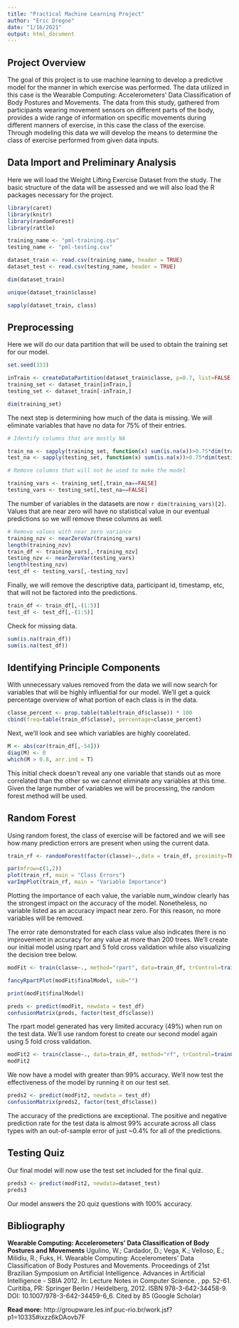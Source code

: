 ---
title: "Practical Machine Learning Project"
author: "Eric Dregne"
date: "1/16/2021"
output: html_document
---

## Project Overview

The goal of this project is to use machine learning to develop a predictive model for the manner in which exercise was performed. The data utilized in this case is the Wearable Computing: Accelerometers' Data Classification of Body Postures and Movements. The data from this study, gathered from participants wearing movement sensors on different parts of the body, provides a wide range of information on specific movements during different manners of exercise, in this case the class of the exercise. Through modeling this data we will develop the means to determine the class of exercise performed from given data inputs.

## Data Import and Preliminary Analysis

Here we will load the Weight Lifting Exercise Dataset from the study. The basic structure of the data will be assessed and we will also load the R packages necessary for the project.

```{r libs, warning=FALSE, message=FALSE}
library(caret)
library(knitr)
library(randomForest)
library(rattle)
```

```{r data}
training_name <- "pml-training.csv"
testing_name <- "pml-testing.csv"

dataset_train <- read.csv(training_name, header = TRUE)
dataset_test <- read.csv(testing_name, header = TRUE)

dim(dataset_train)

unique(dataset_train$classe)

sapply(dataset_train, class)
```

## Preprocessing

Here we will do our data partition that will be used to obtain the training set for our model. 

```{r partition, echo=FALSE}
set.seed(333)

inTrain <- createDataPartition(dataset_train$classe, p=0.7, list=FALSE)
training_set <- dataset_train[inTrain,]
testing_set <- dataset_train[-inTrain,]

dim(training_set)
```

The next step is determining how much of the data is missing. We will eliminate variables that have no data for 75% of their entries.

```{r na}
# Identify columns that are mostly NA

train_na <- sapply(training_set, function(x) sum(is.na(x))>0.75*dim(training_set)[1])
test_na <- sapply(testing_set, function(x) sum(is.na(x))>0.75*dim(testing_set)[1])

# Remove columns that will not be used to make the model

training_vars <- training_set[,train_na==FALSE]
testing_vars <- testing_set[,test_na==FALSE]
```

The number of variables in the datasets are now `r dim(training_vars)[2]`. Values that are near zero will have no statistical value in our eventual predictions so we will remove these columns as well. 

```{r nzv}
# Remove values with near zero variance
training_nzv <- nearZeroVar(training_vars)
length(training_nzv)
train_df <- training_vars[,-training_nzv]
testing_nzv <- nearZeroVar(testing_vars)
length(testing_nzv)
test_df <- testing_vars[,-testing_nzv]
```

Finally, we will remove the descriptive data, participant id, timestamp, etc, that will not be factored into the predictions. 

```{r descriptors}
train_df <- train_df[,-(1:5)]
test_df <- test_df[,-(1:5)]
```

Check for missing data.

```{r check}
sum(is.na(train_df))
sum(is.na(test_df))
```

## Identifying Principle Components

With unnecessary values removed from the data we will now search for variables that will be highly influential for our model. We'll get a quick percentage overview of what portion of each class is in the data.

```{r class}
classe_percent <- prop.table(table(train_df$classe)) * 100
cbind(freq=table(train_df$classe), percentage=classe_percent)
```

Next, we'll look and see which variables are highly coorelated.

```{r corcheck}
M <- abs(cor(train_df[,-54]))
diag(M) <- 0
which(M > 0.8, arr.ind = T)
```

This initial check doesn't reveal any one variable that stands out as more correlated than the other so we cannot eliminate any variables at this time. Given the large number of variables we will be processing, the random forest method will be used.

## Random Forest

Using random forest, the class of exercise will be factored and we will see how many prediction errors are present when using the current data.

```{r forest}
train_rf <- randomForest(factor(classe)~.,data = train_df, proximity=TRUE)

par(mfrow=c(1,2))
plot(train_rf, main = "Class Errors")
varImpPlot(train_rf, main = "Variable Importance")
```

Plotting the importance of each value, the variable num_window clearly has the strongest impact on the accuracy of the model. Nonetheless, no variable listed as an accuracy impact near zero. For this reason, no more variables will be removed.

The error rate demonstrated for each class value also indicates there is no improvement in accuracy for any value at more than 200 trees. We'll create our initial model using rpart and 5 fold cross validation while also visualizing the decision tree below.

```{r }
modFit <- train(classe~., method="rpart", data=train_df, trControl=trainControl(method="cv", number=5))

fancyRpartPlot(modFit$finalModel, sub="")

print(modFit$finalModel)
```


```{r predictions}
preds <- predict(modFit, newdata = test_df)
confusionMatrix(preds, factor(test_df$classe))
```

The rpart model generated has very limited accuracy (49%) when run on the test data. We'll use random forest to create our second model again using 5 fold cross validation. 

```{r rf}
modFit2 <- train(classe~., data=train_df, method="rf", trControl=trainControl(method="cv", number=5))
modFit2
```

We now have a model with greater than 99% accuracy. We'll now test the effectiveness of the model by running it on our test set.

```{r validation}
preds2 <- predict(modFit2, newdata = test_df)
confusionMatrix(preds2, factor(test_df$classe))
```
The accuracy of the predictions are exceptional. The positive and negative prediction rate for the test data is almost 99% accurate across all class types with an out-of-sample error of just ~0.4% for all of the predictions.

## Testing Quiz

Our final model will now use the test set included for the final quiz. 

```{r quiz}
preds3 <- predict(modFit2, newdata=dataset_test)
preds3

```

Our model answers the 20 quiz questions with 100% accuracy. 

## Bibliography

**Wearable Computing: Accelerometers' Data Classification of Body Postures and Movements**
  Ugulino, W.; Cardador, D.; Vega, K.; Velloso, E.; Milidiu, R.; Fuks, H. Wearable Computing:               Accelerometers' Data Classification of Body Postures and Movements. Proceedings of 21st Brazilian         Symposium on Artificial Intelligence. Advances in Artificial Intelligence - SBIA 2012. In: Lecture Notes   in Computer Science. , pp. 52-61. Curitiba, PR: Springer Berlin / Heidelberg, 2012. ISBN                  978-3-642-34458-9. DOI: 10.1007/978-3-642-34459-6_6.
  Cited by 85 (Google Scholar)

**Read more:** http://groupware.les.inf.puc-rio.br/work.jsf?p1=10335#ixzz6kDAovb7F